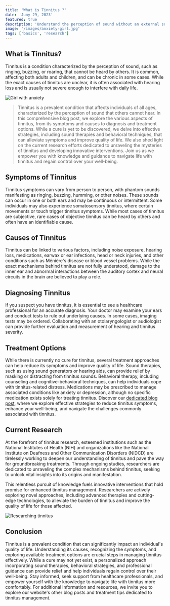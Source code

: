 ```yaml
---
title: 'What is Tinnitus ?'
date: 'Juny 29, 2023'
featured: true
description: 'Understand the perception of sound without an external source and explore how this phenomenon relates to tinnitus.'
image: '/images/anxiety-girl.jpg'
tags: ['basics', 'research']
---
```


## <Highlighter>What is Tinnitus?</Highlighter>

Tinnitus is a condition characterized by the perception of sound, such as ringing, buzzing, or roaring, that cannot be heard by others. It is common, affecting both adults and children, and can be chronic in some cases. While the exact causes of tinnitus are unclear, it is often associated with hearing loss and is usually not severe enough to interfere with daily life.

<Image src="/images/anxiety-girl.jpg" alt="Girl with anxiety" />

<Blockquote>
  Tinnitus is a prevalent condition that affects individuals of all ages,
  characterized by the perception of sound that others cannot hear. In this
  comprehensive blog post, we explore the various aspects of tinnitus, from its
  symptoms and causes to diagnosis and treatment options. While a cure is yet to
  be discovered, we delve into effective strategies, including sound therapies
  and behavioral techniques, that can alleviate symptoms and improve quality of
  life. We also shed light on the current research efforts dedicated to
  unraveling the mysteries of tinnitus and developing innovative interventions.
  Join us as we empower you with knowledge and guidance to navigate life with
  tinnitus and regain control over your well-being.
</Blockquote>

<AdComponent />

## <Highlighter>Symptoms of Tinnitus</Highlighter>

Tinnitus symptoms can vary from person to person, with phantom sounds manifesting as ringing, buzzing, humming, or other noises. These sounds can occur in one or both ears and may be continuous or intermittent. Some individuals may also experience somatosensory tinnitus, where certain movements or touch trigger tinnitus symptoms. While most cases of tinnitus are subjective, rare cases of objective tinnitus can be heard by others and often have an identifiable cause.

## <Highlighter>Causes of Tinnitus</Highlighter>

Tinnitus can be linked to various factors, including noise exposure, hearing loss, medications, earwax or ear infections, head or neck injuries, and other conditions such as Ménière's disease or blood vessel problems. While the exact mechanisms behind tinnitus are not fully understood, damage to the inner ear and abnormal interactions between the auditory cortex and neural circuits in the brain are believed to play a role.

<AdComponent />

## <Highlighter>Diagnosing Tinnitus</Highlighter>

If you suspect you have tinnitus, it is essential to see a healthcare professional for an accurate diagnosis. Your doctor may examine your ears and conduct tests to rule out underlying causes. In some cases, imaging tests may be ordered. Collaborating with an otolaryngologist or audiologist can provide further evaluation and measurement of hearing and tinnitus severity.

## <Highlighter>Treatment Options</Highlighter>

While there is currently no cure for tinnitus, several treatment approaches can help reduce its symptoms and improve quality of life. Sound therapies, such as using sound generators or hearing aids, can provide relief by masking or distracting from tinnitus sounds. Behavioral therapy, including counseling and cognitive-behavioral techniques, can help individuals cope with tinnitus-related distress. Medications may be prescribed to manage associated conditions like anxiety or depression, although no specific medication exists solely for treating tinnitus. Discover our [dedicated blog post](./managing-tinnitus), where we explore effective strategies to reduce tinnitus symptoms, enhance your well-being, and navigate the challenges commonly associated with tinnitus.

<AdComponent />

## <Highlighter>Current Research</Highlighter>

At the forefront of tinnitus research, esteemed institutions such as the National Institutes of Health (NIH) and organizations like the National Institute on Deafness and Other Communication Disorders (NIDCD) are tirelessly working to deepen our understanding of tinnitus and pave the way for groundbreaking treatments. Through ongoing studies, researchers are dedicated to unraveling the complex mechanisms behind tinnitus, seeking to unlock vital insights into its origins and manifestation.

This relentless pursuit of knowledge fuels innovative interventions that hold promise for enhanced tinnitus management. Researchers are actively exploring novel approaches, including advanced therapies and cutting-edge technologies, to alleviate the burden of tinnitus and improve the quality of life for those affected.

<Image src="/images/brain-research.jpg" alt="Researching tinnitus" />

## <Highlighter>Conclusion</Highlighter>

Tinnitus is a prevalent condition that can significantly impact an individual's quality of life. Understanding its causes, recognizing the symptoms, and exploring available treatment options are crucial steps in managing tinnitus effectively. While a cure may not yet exist, a personalized approach incorporating sound therapies, behavioral strategies, and professional guidance can provide relief and help individuals regain control over their well-being. Stay informed, seek support from healthcare professionals, and empower yourself with the knowledge to navigate life with tinnitus more comfortably. For additional information and resources, we invite you to explore our website's other blog posts and treatment tips dedicated to tinnitus management.

<AdComponent />
